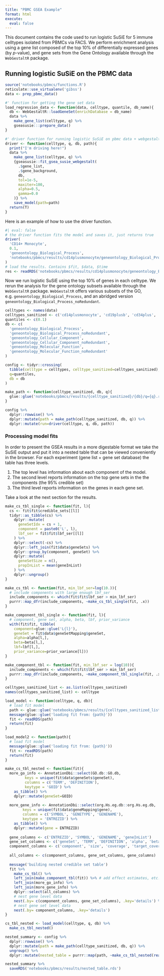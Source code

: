 ```yaml
---
title: "PBMC GSEA Example"
format: html
execute:
  eval: false
---
```


This document contains the code used to run logistic SuSiE for 5 immune celltypes isolated from PBMCs via FACS. We perform enrichment analysis using a gene list composed of the top 10% of differentially expressed genes (by $p$-value), and gene sets from the Gene Ontology available through the `WebGestaltR` package. 

## Running logistic SuSiE on the PBMC data

```r
source('notebooks/pbmcs/functions.R')
reticulate::use_virtualenv('gibss')
data <- prep_pbmc_data()
```

```r
#' function for getting the gene set data
load_regression_data <- function(data, celltype, quantile, db_name){
  db <- WebGestaltR::loadGeneSet(enrichDatabase = db_name)
  data %>%
    make_gene_list(celltype, q) %>%
    gseasusie:::prepare_data()
}

#' driver function for running logistic SuSiE on pbmc data + webgestalt gene sets
driver <- function(celltype, q, db, path){
  print("I'm driving here!")
  data %>%
    make_gene_list(celltype, q) %>%
    {gseasusie::fit_gsea_susie_webgestalt(
      .$gene_list, 
      .$gene_background, 
      db,
      tol=1e-5,
      maxiter=100,
      alpha=0.5,
      gamma=0.0
    )} %>%
    save_model(path=path)
  return(T)
}
```

Here is an example of how to use the driver function.

```r
#| eval: false
# the driver function fits the model and saves it, just returns true
driver(
  'CD14+ Monocyte', 
  0.1, 
  'geneontology_Biological_Process',
  'notebooks/pbmcs/results/cd14plusmonocyte/geneontology_Biological_Process/q=0.1.rds'
)
# load the results. Contains $fit, $data, $time
res <- readRDS('notebooks/pbmcs/results/cd14plusmonocyte/geneontology_Biological_Process/q=0.1.rds')
```

Now we run logistic SuSiE using the top 10% of genes in each celltype. 
We rerun the analysis for the gene ontology subsets available through the `WebGestaltR` package. `WebGestaltR` offers various subsets of the GO, e.g. `geneontology_Biological_Process`, and an abridged version `geneontology_Biological_Process_noRedundant`.

```r
celltypes <- names(data)
celltypes_sanitized <- c('cd14plusmonocyte', 'cd19plusb', 'cd34plus', 'cd56plusnk', 'tcell')
quantiles <- c(0.1)
db <- c(
  'geneontology_Biological_Process', 
  'geneontology_Biological_Process_noRedundant', 
  'geneontology_Cellular_Component', 
  'geneontology_Cellular_Component_noRedundant', 
  'geneontology_Molecular_Function', 
  'geneontology_Molecular_Function_noRedundant'
)

config <- tidyr::crossing(
  tibble(celltype = celltypes, celltype_sanitized=celltypes_sanitized),
  q=quantiles,
  db = db
)
```


```r
make_path <- function(celltype_sanitized, db, q){
  glue::glue('notebooks/pbmcs/results/{celltype_sanitized}/{db}/q={q}.rds')
}

config %>%
  dplyr::rowwise() %>%
  dplyr::mutate(path = make_path(celltype_sanitized, db, q)) %>%
  dplyr::mutate(run=driver(celltype, q, db, path))
```

### Processing model fits

In order to present the GSEA results in a more digestable format we take the SuSiE output and put it into a nested table that can be viewed conveniently in the browser.
For each experiment (gene list + gene set database) the table has three levels.

1. The top level has information about each component of the model.
2. The second level reports information on the top gene sets in the the components (the 95% credible set)
3. The third level reports information on the genes in each gene set.

Take a look at the next section for the results.

```r
make_cs_tbl_single <- function(fit, l){
  cs <- fit$fit$credible_sets[[l]]
  tidyr::as_tibble(cs) %>%
    dplyr::mutate(
      geneSetIdx = cs + 1, 
      component = paste0('L', l),
      lbf_ser = fit$fit$lbf_ser[[l]]
    ) %>%
    dplyr::select(-cs) %>%
    dplyr::left_join(fit$data$geneSets) %>%
    dplyr::group_by(component, geneSet) %>%
    dplyr::mutate(
      geneSetSize = n(),
      propInList = mean(geneInList)
    ) %>%
    dplyr::ungroup()
}

make_cs_tbl <- function(fit, min_lbf_ser=log(10.)){
  # include components with large enough lbf_ser
  include_components <- which(fit$fit$lbf_ser > min_lbf_ser)
  purrr::map_dfr(include_components, ~make_cs_tbl_single(fit, .x))
}

make_component_tbl_single <- function(fit, l){
  # component, gene set, alpha, beta, lbf, prior_variance
  with(fit$fit, tibble(
    component=glue::glue('L{l}'), 
    geneSet = fit$data$geneSetMapping$geneSet, 
    alpha=alpha[l,],
    beta=beta[l,], 
    lbf=lbf[l,], 
    prior_variance=prior_variance[l]))
}

make_component_tbl <- function(fit, min_lbf_ser = log(10)){
  include_components <- which(fit$fit$lbf_ser > min_lbf_ser)
  purrr::map_dfr(include_components, ~make_component_tbl_single(fit, .x))
}
```


```r
celltypes_sanitized_list <- as.list(celltypes_sanitized)
names(celltypes_sanitized_list) <- celltype

load_model <- function(celltype, q, db){
  # load fit model
  path <- glue::glue('notebooks/pbmcs/results/{celltypes_sanitized_list[[celltype]]}/{db}/q={q}.rds')
  message(glue::glue('loading fit from: {path}'))
  fit <- readRDS(path)
  return(fit)
}

load_model2 <- function(path){
  # load fit model
  message(glue::glue('loading fit from: {path}'))
  fit <- readRDS(path)
  return(fit)
}

make_cs_tbl_nested <- function(fit){
  more_go_info <- AnnotationDbi::select(GO.db::GO.db,
         keys = unique(fit$data$geneSets$geneSet),
         columns = c('TERM', 'DEFINITION'),
         keytype = 'GOID') %>% 
    as_tibble() %>%
    dplyr::mutate(geneSet=GOID)
  
  more_gene_info <- AnnotationDbi::select(org.Hs.eg.db::org.Hs.eg.db,
        keys = unique(fit$data$geneMapping$gene),
        columns = c('SYMBOL', 'GENETYPE', 'GENENAME'),
        keytype = 'ENTREZID') %>%
    as_tibble() %>%
    dplyr::mutate(gene = ENTREZID)
  
  gene_columns <- c('ENTREZID', 'SYMBOL', 'GENENAME', 'geneInList')
  gene_set_columns <- c('geneSet', 'TERM', 'DEFINITION', 'alpha', 'beta', 'lbf', 'geneSetSize', 'propInList')
  component_columns <- c('component', 'size', 'coverage', 'target_coverage', 'lbf_ser', 'prior_variance')
  
  all_columns <- c(component_columns, gene_set_columns, gene_columns)
  
  message('building nested credible set table')
  fit %>%
    make_cs_tbl() %>%
    left_join(make_component_tbl(fit)) %>% # add effect estimates, etc.
    left_join(more_go_info) %>%
    left_join(more_gene_info) %>%
    dplyr::select(all_columns) %>%
    # nest gene level data
    nest(.by= c(component_columns, gene_set_columns), .key='details') %>%
    # nest gene set level data
    nest(.by= component_columns, .key='details')
}

cs_tbl_nested <- load_model(celltype, q, db) %>% 
  make_cs_tbl_nested()
```

```r
nested_summary <- config %>%
  dplyr::rowwise() %>%
  dplyr::mutate(path = make_path(celltype_sanitized, db, q)) %>%
  ungroup() %>%
  dplyr::mutate(nested_table = purrr::map(path, ~make_cs_tbl_nested(readRDS(.x))))
```

```r
nested_summary %>%
  saveRDS('notebooks/pbmcs/results/nested_table.rds')
```

